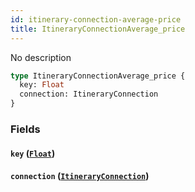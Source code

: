 ```yaml
---
id: itinerary-connection-average-price
title: ItineraryConnectionAverage_price
---
```


No description

```graphql
type ItineraryConnectionAverage_price {
  key: Float
  connection: ItineraryConnection
}
```

### Fields

#### `key` ([`Float`](/v1/scalars/float))

#### `connection` ([`ItineraryConnection`](/v1/objects/itinerary-connection))
